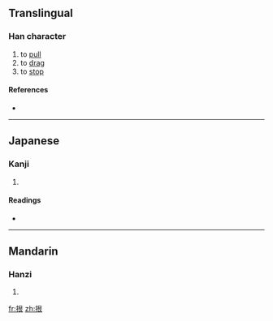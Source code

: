 ==Translingual==

===Han character===
{{Han char|rn=64|rad=手|as=06|sn=9|four=5703<sub>2</sub>|canj=手日女 (QAV)}}

# to [[pull]]
# to [[drag]]
# to [[stop]]

====References====
* {{Han ref|kx=0427.180|dkj=11987|dj=0776.150|hdz=31876.070|uh=62EB|ud=25323|bh=CEDA|bd=52954}}

----

==Japanese==

===Kanji===
{{ja-kanji|grade=|rs=手06}}

# {{defn|Japanese|sort=手06}}

====Readings====
* {{ja-readings|on=[[しゅう]] (shū)|kun=}}

----

==Mandarin==

===Hanzi===
{{cmn-hanzi|pin=[[hén]] ([[hen2]])|wg=hen<sup>2</sup>}}

# {{defn|Mandarin|sort=手06}}

[[fr:拫]]
[[zh:拫]]